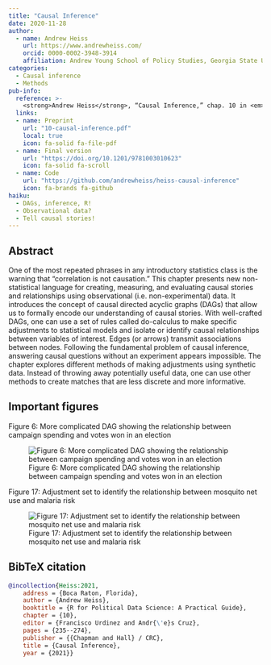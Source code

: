 ```yaml
---
title: "Causal Inference"
date: 2020-11-28
author:
  - name: Andrew Heiss
    url: https://www.andrewheiss.com/
    orcid: 0000-0002-3948-3914
    affiliation: Andrew Young School of Policy Studies, Georgia State University
categories: 
  - Causal inference
  - Methods
pub-info:
  reference: >-
    <strong>Andrew Heiss</strong>, “Causal Inference,” chap. 10 in <em>R for Political Data Science: A Practical Guide</em>, ed. Francisco Urdinez and Andrés Cruz (Boca Raton, Florida: Chapman and Hall / CRC, 2021), 235–274, doi: <a href="https://doi.org/10.1201/9781003010623"><code>10.1201/9781003010623</code></a>.
  links:
  - name: Preprint
    url: "10-causal-inference.pdf"
    local: true
    icon: fa-solid fa-file-pdf
  - name: Final version
    url: "https://doi.org/10.1201/9781003010623"
    icon: fa-solid fa-scroll
  - name: Code
    url: "https://github.com/andrewheiss/heiss-causal-inference"
    icon: fa-brands fa-github
haiku:
  - DAGs, inference, R!
  - Observational data?
  - Tell causal stories!
---
```


## Abstract

One of the most repeated phrases in any introductory statistics class is the warning that “correlation is not causation.” This chapter presents new non-statistical language for creating, measuring, and evaluating causal stories and relationships using observational (i.e. non-experimental) data. It introduces the concept of causal directed acyclic graphs (DAGs) that allow us to formally encode our understanding of causal stories. With well-crafted DAGs, one can use a set of rules called do-calculus to make specific adjustments to statistical models and isolate or identify causal relationships between variables of interest. Edges (or arrows) transmit associations between nodes. Following the fundamental problem of causal inference, answering causal questions without an experiment appears impossible. The chapter explores different methods of making adjustments using synthetic data. Instead of throwing away potentially useful data, one can use other methods to create matches that are less discrete and more informative.


## Important figures

Figure 6: More complicated DAG showing the relationship between campaign spending and votes won in an election

![Figure 6: More complicated DAG showing the relationship between campaign spending and votes won in an election](money-votes-complex.png)

Figure 17: Adjustment set to identify the relationship between mosquito net use and malaria risk

![Figure 17: Adjustment set to identify the relationship between mosquito net use and malaria risk](mosquito-dag-adjusted.png)


## BibTeX citation

```bibtex
@incollection{Heiss:2021,
    address = {Boca Raton, Florida},
    author = {Andrew Heiss},
    booktitle = {R for Political Data Science: A Practical Guide},
    chapter = {10},
    editor = {Francisco Urdinez and Andr{\'e}s Cruz},
    pages = {235--274},
    publisher = {{Chapman and Hall} / CRC},
    title = {Causal Inference},
    year = {2021}}
```
